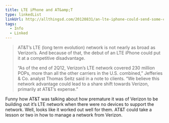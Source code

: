 ```yaml
---
title: LTE iPhone and AT&amp;T
type: linkedList
linkUrl: http://allthingsd.com/20120831/an-lte-iphone-could-send-some-customers-from-att-to-verizon/
tags:
  - Info
  - Linked
---
```


> AT&T’s LTE (long term evolution) network is not nearly as broad as Verizon’s. And because of that, the debut of an LTE iPhone could put it at a competitive disadvantage.
> 
> “As of the end of 2Q12, Verizon’s LTE network covered 230 million POPs, more than all the other carriers in the U.S. combined,” Jefferies & Co. analyst Thomas Seitz said in a note to clients. “We believe this network advantage could lead to a share shift towards Verizon, primarily at AT&T’s expense.”

Funny how AT&T was talking about how premature it was of Verizon to be building out it’s LTE network when there were no devices to support the network. Well, looks like it worked out well for them. AT&T could take a lesson or two in how to manage a network from Verizon.

